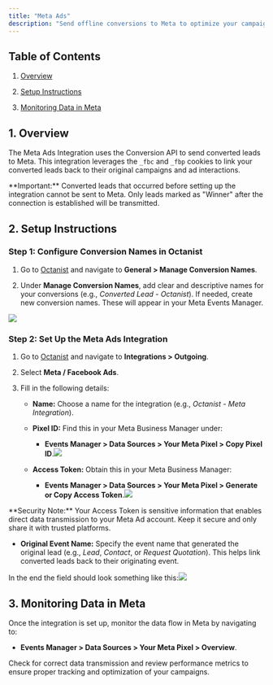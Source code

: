```yaml
---
title: "Meta Ads"
description: "Send offline conversions to Meta to optimize your campaigns, reduce ad costs, and focus on profitability instead of revenue."
---
```


## Table of Contents

1. [Overview](#1-overview)

2. [Setup Instructions](#2-setup-instructions)

3. [Monitoring Data in Meta](#3-monitoring-data-in-meta)

## 1. Overview

The Meta Ads Integration uses the Conversion API to send converted leads to Meta. This integration leverages the `_fbc` and `_fbp` cookies to link your converted leads back to their original campaigns and ad interactions.

<Warning>
  **Important:** Converted leads that occurred before setting up the integration
  cannot be sent to Meta. Only leads marked as "Winner" after the connection is
  established will be transmitted.
</Warning>

## 2. Setup Instructions

### Step 1: Configure Conversion Names in Octanist

1. Go to [Octanist](https://octanist.com/) and navigate to **General > Manage Conversion Names**.

2. Under **Manage Conversion Names**, add clear and descriptive names for your conversions (e.g., _Converted Lead - Octanist_). If needed, create new conversion names. These will appear in your Meta Events Manager.

![](/images/google-ads/manange-conversion-names.png)

### Step 2: Set Up the Meta Ads Integration

1. Go to [Octanist](https://octanist.com/) and navigate to **Integrations > Outgoing**.

2. Select **Meta / Facebook Ads**.

3. Fill in the following details:

   - **Name:** Choose a name for the integration (e.g., _Octanist - Meta Integration_).

   - **Pixel ID:** Find this in your Meta Business Manager under:

     - **Events Manager > Data Sources > Your Meta Pixel > Copy Pixel ID**.![](/images/meta/meta-find-meta-pixel-id.jpg)

   - **Access Token:** Obtain this in your Meta Business Manager:

     - **Events Manager > Data Sources > Your Meta Pixel > Generate or Copy Access Token**.![](/images/meta/meta-find-and-generate-access-token.jpg)

<Warning>
  **Security Note:** Your Access Token is sensitive information that enables
  direct data transmission to your Meta Ad account. Keep it secure and only
  share it with trusted platforms.
</Warning>

- **Original Event Name:** Specify the event name that generated the original lead (e.g., _Lead_, _Contact_, or _Request Quotation_). This helps link converted leads back to their originating event.

In the end the field should look something like this:![](/images/meta/meta-outgoing-connection-setup.jpg)

## 3. Monitoring Data in Meta

Once the integration is set up, monitor the data flow in Meta by navigating to:

- **Events Manager > Data Sources > Your Meta Pixel > Overview**.

Check for correct data transmission and review performance metrics to ensure proper tracking and optimization of your campaigns.

